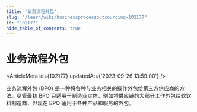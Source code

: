 ```yaml
---
title: "业务流程外包"
slug: "/learn/wiki/businessprocessoutsourcing-102177"
id: "102177"
hide_table_of_contents: true
---
```



# 业务流程外包

<ArticleMeta id={102177} updatedAt={'2023-09-26 13:59:00'} />
<div className='border-solid border-b border-t-0 my-4 border-[var(--ifm-color-gray-300)]' />

业务流程外包 (BPO) 是一种将各种与业务相关的操作外包给第三方供应商的方法。尽管最初 BPO 只适用于制造业实体，例如将供应链的大部分工作外包给软饮料制造商，但现在 BPO 适用于各种产品和服务的外包。
